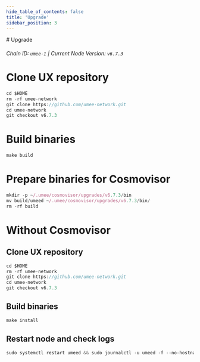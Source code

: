 ```yaml
---
hide_table_of_contents: false
title: 'Upgrade'
sidebar_position: 3
---
```


<div class="h1-with-icon icon-umee">
  # Upgrade
</div>

###### Chain ID: `umee-1` | Current Node Version: `v6.7.3`

# Clone UX repository

```js
cd $HOME
rm -rf umee-network
git clone https://github.com/umee-network.git
cd umee-network
git checkout v6.7.3
```

# Build binaries

```js
make build
```

# Prepare binaries for Cosmovisor

```js
mkdir -p ~/.umee/cosmovisor/upgrades/v6.7.3/bin
mv build/umeed ~/.umee/cosmovisor/upgrades/v6.7.3/bin/
rm -rf build
```

# Without Cosmovisor

## Clone UX repository

```js
cd $HOME
rm -rf umee-network
git clone https://github.com/umee-network.git
cd umee-network
git checkout v6.7.3
```

## Build binaries

```js
make install
```

## Restart node and check logs

```js
sudo systemctl restart umeed && sudo journalctl -u umeed -f --no-hostname -o cat
```
